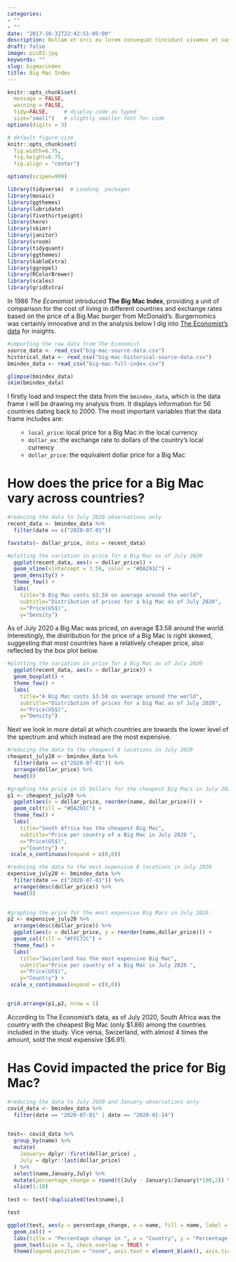 ```yaml
---
categories:
- ""
- ""
date: "2017-10-31T22:42:51-05:00"
description: Nullam et orci eu lorem consequat tincidunt vivamus et sagittis magna sed nunc rhoncus condimentum sem. In efficitur ligula tate urna. Maecenas massa sed magna lacinia magna pellentesque lorem ipsum dolor. Nullam et orci eu lorem consequat tincidunt. Vivamus et sagittis tempus.
draft: false
image: pic03.jpg
keywords: ""
slug: bigmacindex
title: Big Mac Index
---
```


```r
knitr::opts_chunk$set(
  message = FALSE, 
  warning = FALSE, 
  tidy=FALSE,     # display code as typed
  size="small")   # slightly smaller font for code
options(digits = 3)

# default figure size
knitr::opts_chunk$set(
  fig.width=6.75, 
  fig.height=6.75,
  fig.align = "center")

options(scipen=999)
```

```r
library(tidyverse)  # Loading  packages
library(mosaic)
library(ggthemes)
library(lubridate)
library(fivethirtyeight)
library(here)
library(skimr)
library(janitor)
library(vroom)
library(tidyquant)
library(ggthemes)
library(kableExtra)
library(ggrepel)
library(RColorBrewer)
library(scales)
library(gridExtra)
```

In 1986 *The Economist* introduced **The Big Mac Index**, providing a unit of comparison for the cost of living in different countries and exchange rates based on the price of a Big Mac burger from McDonald's. Burgernomics was certainly innovative and in the analysis below I dig into [The Economist's data](https://github.com/TheEconomist/big-mac-data) for insights.

```r
#importing the raw data from The Economist
source_data <- read_csv("big-mac-source-data.csv")
historical_data <- read_csv("big-mac-historical-source-data.csv")
bmindex_data <- read_csv("big-mac-full-index.csv")
```
```r

glimpse(bmindex_data)
skim(bmindex_data)

```

I firstly load and inspect the data from the `bmindex_data`, which is the data frame I will be drawing my analysis from. It displays information for 56 countries dating back to 2000. The most important variables that the data frame includes are:
<ol>
- `local_price`: local price for a Big Mac in the local currency
- `dollar_ex`: the exchange rate to dollars of the country's local currency
- `dollar_price`: the equivalent dollar price for a Big Mac
</ol>

# How does the price for a Big Mac vary across countries? 

```r
#reducing the data to July 2020 observations only
recent_data <- bmindex_data %>% 
  filter(date == c("2020-07-01")) 
```

```r
favstats(~ dollar_price, data = recent_data)
```

```r
#plotting the variation in price for a Big Mac as of July 2020
  ggplot(recent_data, aes(x = dollar_price)) +
  geom_vline(xintercept = 3.58, color = "#DA291C") +
  geom_density() + 
  theme_few() +
  labs(
    title="A Big Mac costs $3.58 on average around the world",
    subtitle="Distribution of prices for a big Mac as of July 2020",
    x="Price(US$)",
    y="Density") 
```

As of July 2020 a Big Mac was priced, on average $3.58 around the world. Interestingly, the distribution for the price of a Big Mac is right skewed, suggesting that most countries have a relatively cheaper price, also reflected by the box plot below.

```r
#plotting the variation in price for a Big Mac as of July 2020
  ggplot(recent_data, aes(x = dollar_price)) +
  geom_boxplot() +
  theme_few() +
  labs(
    title="A Big Mac costs $3.58 on average around the world",
    subtitle="Distribution of prices for a big Mac as of July 2020",
    x="Price(US$)",
    y="Density") 
```

Next we look in more detail at which countries are towards the lower level of the spectrum and which instead are the most expensive. 

```r

#reducing the data to the cheapest 8 locations in July 2020
cheapest_july20 <- bmindex_data %>% 
  filter(date == c("2020-07-01")) %>% 
  arrange(dollar_price) %>% 
  head(8)

#graphing the price in US Dollars for the cheapest Big Macs in July 2020
p1 <- cheapest_july20 %>% 
  ggplot(aes(x = dollar_price, reorder(name, dollar_price))) +
  geom_col(fill = "#DA291C") + 
  theme_few() +
  labs(
    title="South Africa has the cheapest Big Mac",
    subtitle="Price per country of a Big Mac in July 2020 ",
    x="Price(US$)",
    y="Country") +
 scale_x_continuous(expand = c(0,0))

#reducing the data to the most expensive 8 locations in July 2020
expensive_july20 <- bmindex_data %>% 
  filter(date == c("2020-07-01")) %>% 
  arrange(desc(dollar_price)) %>% 
  head(8)
  

#graphing the price for the most expensive Big Macs in July 2020
p2 <- expensive_july20 %>% 
  arrange(desc(dollar_price)) %>%
  ggplot(aes(x = dollar_price, y = reorder(name,dollar_price))) +
  geom_col(fill = "#FFC72C") + 
  theme_few() +
  labs(
    title="Swizerland has the most expensive Big Mac",
    subtitle="Price per country of a Big Mac in July 2020 ",
    x="Price(US$)",
    y="Country") +
 scale_x_continuous(expand = c(0,0))


grid.arrange(p1,p2, nrow = 1)
```

According to The Economist's data, as of July 2020, South Africa was the country with the cheapest Big Mac (only $1.86) among the countries included in the study.
Vice versa, Swizerland, with almost 4 times the amount, sold the most expensive ($6.91). 

# Has Covid impacted the price for Big Mac? 


```r
#reducing the data to July 2020 and January observations only
covid_data <- bmindex_data %>% 
  filter(date == "2020-07-01" | date == "2020-01-14") 
  
```

```r
test<- covid_data %>% 
  group_by(name) %>%
  mutate(
    January= dplyr::first(dollar_price) , 
    July = dplyr::last(dollar_price)
  ) %>%
  select(name,January,July) %>%
  mutate(percentage_change = round(((July - January)/January)*100,2)) %>% 
  slice(1:10) 
 
test <- test[!duplicated(test$name),]

test

```

```r
ggplot(test, aes(y = percentage_change, x = name, fill = name, label = name)) +
  geom_col() + 
  labs(title = "Percentage change in ", x = "Country", y = "Percentage change") + 
  geom_text(size = 3, check_overlap = TRUE) +
  theme(legend.position = "none", axis.text = element_blank(), axis.ticks = element_blank()) 

```
